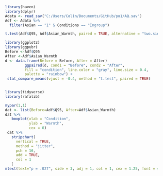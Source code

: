 
```r
library(haven)
library(dplyr)
Adata <- read_sav("C:/Users/Colin/Documents/GitHub/po1/AQ.sav")
Adf <- Adata %>% 
  filter(Asian == "1" & Conditions == "Ingroup")

t.test(Adf$Q95, Adf$Asian_Warmth, paired = TRUE, alternative = "two.sided")


```

```r
library(ggplot2)
library(ggpubr)
Before <-Adf$Q95
After <-Adf$Asian_Warmth
d <- data.frame(Before = Before, After = After)
         ggpaired(d, cond1 = "Before", cond2 = "After",
         fill = "condition", line.color = "gray", line.size = 0.4,
         palette = "rainbow") +
 stat_compare_means(vjust = -0.4, method = "t.test", paired = TRUE)
  

```


```r

library(tidyverse)
library(rafalib)

mypar(1,1)
dat <- list(Before=Adf$Q95, After=Adf$Asian_Warmth)
dat %>%
   boxplot(xlab = "Condition",
           ylab = "Warmth",
           cex = 0)
 dat %>%
   stripchart(
     vertical = TRUE,
     method = "jitter",
     pch = 16,
     add = TRUE,
     col = 1
   )
mtext(text="p = .027", side = 3, adj = 1, col = 1, cex = 1.25, font = 4)
```


